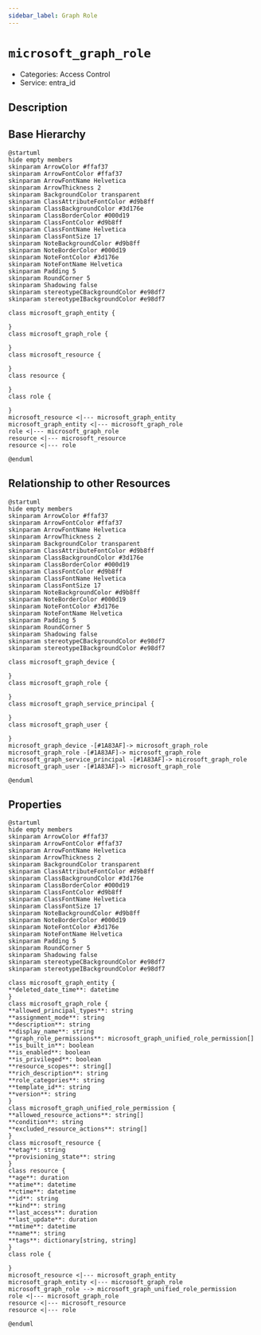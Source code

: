 ```yaml
---
sidebar_label: Graph Role
---
```


# `microsoft_graph_role`

- Categories: Access Control
- Service: entra_id

## Description

## Base Hierarchy

<ZoomPanPinch>

```kroki imgType="plantuml" imgAlt="Hierarchy of Graph Role"
@startuml
hide empty members
skinparam ArrowColor #ffaf37
skinparam ArrowFontColor #ffaf37
skinparam ArrowFontName Helvetica
skinparam ArrowThickness 2
skinparam BackgroundColor transparent
skinparam ClassAttributeFontColor #d9b8ff
skinparam ClassBackgroundColor #3d176e
skinparam ClassBorderColor #000d19
skinparam ClassFontColor #d9b8ff
skinparam ClassFontName Helvetica
skinparam ClassFontSize 17
skinparam NoteBackgroundColor #d9b8ff
skinparam NoteBorderColor #000d19
skinparam NoteFontColor #3d176e
skinparam NoteFontName Helvetica
skinparam Padding 5
skinparam RoundCorner 5
skinparam Shadowing false
skinparam stereotypeCBackgroundColor #e98df7
skinparam stereotypeIBackgroundColor #e98df7

class microsoft_graph_entity {

}
class microsoft_graph_role {

}
class microsoft_resource {

}
class resource {

}
class role {

}
microsoft_resource <|--- microsoft_graph_entity
microsoft_graph_entity <|--- microsoft_graph_role
role <|--- microsoft_graph_role
resource <|--- microsoft_resource
resource <|--- role

@enduml
```

</ZoomPanPinch>

## Relationship to other Resources

<ZoomPanPinch>

```kroki imgType="plantuml" imgAlt="Diagram of Graph Role resource relationships"
@startuml
hide empty members
skinparam ArrowColor #ffaf37
skinparam ArrowFontColor #ffaf37
skinparam ArrowFontName Helvetica
skinparam ArrowThickness 2
skinparam BackgroundColor transparent
skinparam ClassAttributeFontColor #d9b8ff
skinparam ClassBackgroundColor #3d176e
skinparam ClassBorderColor #000d19
skinparam ClassFontColor #d9b8ff
skinparam ClassFontName Helvetica
skinparam ClassFontSize 17
skinparam NoteBackgroundColor #d9b8ff
skinparam NoteBorderColor #000d19
skinparam NoteFontColor #3d176e
skinparam NoteFontName Helvetica
skinparam Padding 5
skinparam RoundCorner 5
skinparam Shadowing false
skinparam stereotypeCBackgroundColor #e98df7
skinparam stereotypeIBackgroundColor #e98df7

class microsoft_graph_device {

}
class microsoft_graph_role {

}
class microsoft_graph_service_principal {

}
class microsoft_graph_user {

}
microsoft_graph_device -[#1A83AF]-> microsoft_graph_role
microsoft_graph_role -[#1A83AF]-> microsoft_graph_role
microsoft_graph_service_principal -[#1A83AF]-> microsoft_graph_role
microsoft_graph_user -[#1A83AF]-> microsoft_graph_role

@enduml
```

</ZoomPanPinch>

## Properties

<ZoomPanPinch>

```kroki imgType="plantuml" imgAlt="Diagram of Graph Role data model"
@startuml
hide empty members
skinparam ArrowColor #ffaf37
skinparam ArrowFontColor #ffaf37
skinparam ArrowFontName Helvetica
skinparam ArrowThickness 2
skinparam BackgroundColor transparent
skinparam ClassAttributeFontColor #d9b8ff
skinparam ClassBackgroundColor #3d176e
skinparam ClassBorderColor #000d19
skinparam ClassFontColor #d9b8ff
skinparam ClassFontName Helvetica
skinparam ClassFontSize 17
skinparam NoteBackgroundColor #d9b8ff
skinparam NoteBorderColor #000d19
skinparam NoteFontColor #3d176e
skinparam NoteFontName Helvetica
skinparam Padding 5
skinparam RoundCorner 5
skinparam Shadowing false
skinparam stereotypeCBackgroundColor #e98df7
skinparam stereotypeIBackgroundColor #e98df7

class microsoft_graph_entity {
**deleted_date_time**: datetime
}
class microsoft_graph_role {
**allowed_principal_types**: string
**assignment_mode**: string
**description**: string
**display_name**: string
**graph_role_permissions**: microsoft_graph_unified_role_permission[]
**is_built_in**: boolean
**is_enabled**: boolean
**is_privileged**: boolean
**resource_scopes**: string[]
**rich_description**: string
**role_categories**: string
**template_id**: string
**version**: string
}
class microsoft_graph_unified_role_permission {
**allowed_resource_actions**: string[]
**condition**: string
**excluded_resource_actions**: string[]
}
class microsoft_resource {
**etag**: string
**provisioning_state**: string
}
class resource {
**age**: duration
**atime**: datetime
**ctime**: datetime
**id**: string
**kind**: string
**last_access**: duration
**last_update**: duration
**mtime**: datetime
**name**: string
**tags**: dictionary[string, string]
}
class role {

}
microsoft_resource <|--- microsoft_graph_entity
microsoft_graph_entity <|--- microsoft_graph_role
microsoft_graph_role --> microsoft_graph_unified_role_permission
role <|--- microsoft_graph_role
resource <|--- microsoft_resource
resource <|--- role

@enduml
```

</ZoomPanPinch>
